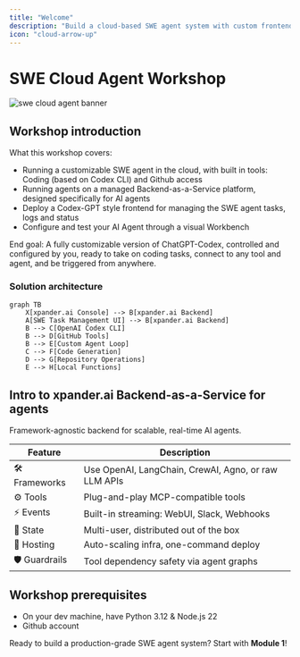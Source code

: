 ```yaml
---
title: "Welcome"
description: "Build a cloud-based SWE agent system with custom frontend and backend deployment"
icon: "cloud-arrow-up"
---
```


# SWE Cloud Agent Workshop

![swe cloud agent banner](/images/workshops/github_agent.png)


## Workshop introduction

What this workshop covers:
- Running a customizable SWE agent in the cloud, with built in tools: Coding (based on Codex CLI) and Github access
- Running agents on a managed Backend-as-a-Service platform, designed specifically for AI agents
- Deploy a Codex-GPT style frontend for managing the SWE agent tasks, logs and status
- Configure and test your AI Agent through a visual Workbench

End goal: A fully customizable version of ChatGPT-Codex, controlled and configured by you, ready to take on coding tasks, connect to any tool and agent, and be triggered from anywhere.

### Solution architecture

```mermaid
graph TB
    X[xpander.ai Console] --> B[xpander.ai Backend]
    A[SWE Task Management UI] --> B[xpander.ai Backend]
    B --> C[OpenAI Codex CLI]
    B --> D[GitHub Tools]
    B --> E[Custom Agent Loop]
    C --> F[Code Generation]
    D --> G[Repository Operations]
    E --> H[Local Functions]
```



## Intro to xpander.ai Backend-as-a-Service for agents

Framework-agnostic backend for scalable, real-time AI agents.

| Feature        | Description                                          |
| -------------- | ---------------------------------------------------- |
| 🛠️ Frameworks | Use OpenAI, LangChain, CrewAI, Agno, or raw LLM APIs |
| ⚙️ Tools       | Plug-and-play MCP-compatible tools                   |
| ⚡ Events       | Built-in streaming: WebUI, Slack, Webhooks           |
| 💾 State       | Multi-user, distributed out of the box               |
| 🚀 Hosting     | Auto-scaling infra, one-command deploy               |
| 🛡️ Guardrails | Tool dependency safety via agent graphs              |


## Workshop prerequisites

- On your dev machine, have Python 3.12 & Node.js 22
- Github account


Ready to build a production-grade SWE agent system? Start with **Module 1**\!
